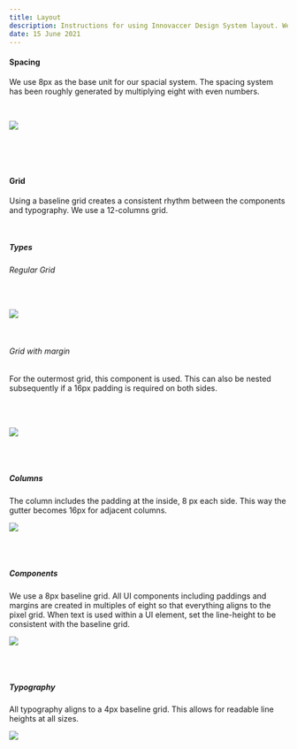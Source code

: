 ```yaml
---
title: Layout
description: Instructions for using Innovaccer Design System layout. We use 8px as the base unit for our spacial system.
date: 15 June 2021
---
```


#### Spacing

We use 8px as the base unit for our spacial system. The spacing system has been roughly generated by multiplying eight with even numbers.

<Message
  appearance='info'
  description='12px is an outlier to the rule. This special padding amount allows for better alignment of stacked items while giving elements enough room to breathe.'
/>

<br />

![](./images/spacing.png)

<br />
<br />
<br />

#### Grid

Using a baseline grid creates a consistent rhythm between the components and typography. We use a 12-columns grid.

<br />

##### Types

###### Regular Grid

<Card shadow='none'>
  <Table
    showMenu={false}
    data={[
      {
        property: 'Left Padding',
        value: '8px',
      },
      {
        property: 'Right Padding',
        value: '8px',
      },
      {
        property: 'Gutter',
        value: '16px',
      },
    ]}
    schema={[
      {
        name: 'property',
        displayName: 'Property',
        width: '40%',
        sorting: false,
        separator: true,
      },
      {
        name: 'value',
        displayName: 'Value',
        width: '30%',
        sorting: false,
        separator: true,
      },
    ]}
    withHeader={false}
  />
</Card>

<br />

![](./images/grid-layout.jpeg)

<br />

###### Grid with margin

For the outermost grid, this component is used. This can
also be nested subsequently if a 16px padding is required
on both sides.

<Card shadow='none'>
  <Table
    showMenu={false}
    data={[
      {
        property: 'Left Padding',
        value: '8 + 8px',
      },
      {
        property: 'Right Padding',
        value: '8 + 8px',
      },
      {
        property: 'Gutter',
        value: '16px',
      },
    ]}
    schema={[
      {
        name: 'property',
        displayName: 'Property',
        width: '40%',
        sorting: false,
        separator: true,
      },
      {
        name: 'value',
        displayName: 'Value',
        width: '30%',
        sorting: false,
        separator: true,
      },
    ]}
    withHeader={false}
  />
</Card>

<br />

![](./images/grid-margin.jpeg)

<br />
<br />

##### Columns

The column includes the padding at the inside, 8 px each side. This way the gutter becomes 16px for adjacent columns.

![](./images/grid-column.jpeg)

<br />
<br />

##### Components

We use a 8px baseline grid. All UI components including paddings and margins are created in multiples of eight so that everything aligns to the pixel grid.
When text is used within a UI element, set the line-height to be consistent with the baseline grid.

![](./images/baseline-grid.png)

<br />
<br />

##### Typography

All typography aligns to a 4px baseline grid. This allows for readable line heights at all sizes.

![](./images/typography.png)
